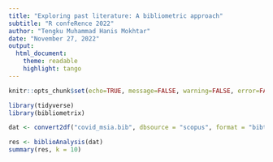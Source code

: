 ```yaml
---
title: "Exploring past literature: A bibliometric approach"
subtitle: "R confeRence 2022"
author: "Tengku Muhammad Hanis Mokhtar"
date: "November 27, 2022"
output: 
  html_document:
    theme: readable  
    highlight: tango 
---
```

<style type="text/css">
.main-container {
  max-width: 1300px;
  margin-left: auto;
  margin-right: auto;
}
</style>

```r
knitr::opts_chunk$set(echo=TRUE, message=FALSE, warning=FALSE, error=FALSE)
```

```r
library(tidyverse)
library(bibliometrix)
```

```r
dat <- convert2df("covid_msia.bib", dbsource = "scopus", format = "bibtex")
```

```r
res <- biblioAnalysis(dat)
summary(res, k = 10)
```


